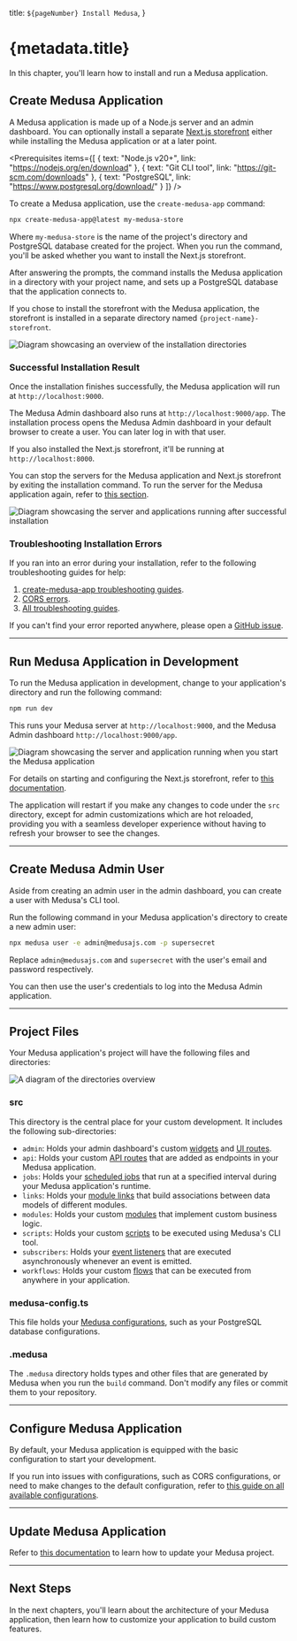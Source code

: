 
  title: `${pageNumber} Install Medusa`,
}

# {metadata.title}

In this chapter, you'll learn how to install and run a Medusa application.

## Create Medusa Application

A Medusa application is made up of a Node.js server and an admin dashboard. You can optionally install a separate [Next.js storefront](!resources!/nextjs-starter) either while installing the Medusa application or at a later point.

<Prerequisites items={[
  {
    text: "Node.js v20+",
    link: "https://nodejs.org/en/download"
  },
  {
    text: "Git CLI tool",
    link: "https://git-scm.com/downloads"
  },
  {
    text: "PostgreSQL",
    link: "https://www.postgresql.org/download/"
  }
]} />

To create a Medusa application, use the `create-medusa-app` command:

```bash
npx create-medusa-app@latest my-medusa-store
```

Where `my-medusa-store` is the name of the project's directory and PostgreSQL database created for the project. When you run the command, you'll be asked whether you want to install the Next.js storefront.

After answering the prompts, the command installs the Medusa application in a directory with your project name, and sets up a PostgreSQL database that the application connects to.

If you chose to install the storefront with the Medusa application, the storefront is installed in a separate directory named `{project-name}-storefront`.

![Diagram showcasing an overview of the installation directories](https://res.cloudinary.com/dza7lstvk/image/upload/v1745856132/Medusa%20Resources/installation-dirs_x8jux4.jpg)

### Successful Installation Result

Once the installation finishes successfully, the Medusa application will run at `http://localhost:9000`.

The Medusa Admin dashboard also runs at `http://localhost:9000/app`. The installation process opens the Medusa Admin dashboard in your default browser to create a user. You can later log in with that user.

If you also installed the Next.js storefront, it'll be running at `http://localhost:8000`.

You can stop the servers for the Medusa application and Next.js storefront by exiting the installation command. To run the server for the Medusa application again, refer to [this section](#run-medusa-application-in-development).

![Diagram showcasing the server and applications running after successful installation](https://res.cloudinary.com/dza7lstvk/image/upload/v1745856706/Medusa%20Resources/success-overview_bj4pbt.jpg)

### Troubleshooting Installation Errors

If you ran into an error during your installation, refer to the following troubleshooting guides for help:

1. [create-medusa-app troubleshooting guides](!resources!/troubleshooting/create-medusa-app-errors).
2. [CORS errors](!resources!/troubleshooting/cors-errors).
3. [All troubleshooting guides](!resources!/troubleshooting).

If you can't find your error reported anywhere, please open a [GitHub issue](https://github.com/medusajs/medusa/issues/new/choose).

<Feedback
  question="Did you install Medusa successfully?"
  negativeQuestion="What errors or issues did you run into?"
  showDottedSeparator={false}
  positiveBtn="Yes"
  negativeBtn="No"
/>

---

## Run Medusa Application in Development

To run the Medusa application in development, change to your application's directory and run the following command:

```bash npm2yarn
npm run dev
```

This runs your Medusa server at `http://localhost:9000`, and the Medusa Admin dashboard `http://localhost:9000/app`.

![Diagram showcasing the server and application running when you start the Medusa application](https://res.cloudinary.com/dza7lstvk/image/upload/v1745856966/Medusa%20Resources/start-overview_aetplx.jpg)

<Note title="Tip">

For details on starting and configuring the Next.js storefront, refer to [this documentation](!resources!/nextjs-starter).

</Note>

The application will restart if you make any changes to code under the `src` directory, except for admin customizations which are hot reloaded, providing you with a seamless developer experience without having to refresh your browser to see the changes.

---

## Create Medusa Admin User

Aside from creating an admin user in the admin dashboard, you can create a user with Medusa's CLI tool.

Run the following command in your Medusa application's directory to create a new admin user:

```bash
npx medusa user -e admin@medusajs.com -p supersecret
```

Replace `admin@medusajs.com` and `supersecret` with the user's email and password respectively.

You can then use the user's credentials to log into the Medusa Admin application.

---

## Project Files

Your Medusa application's project will have the following files and directories:

![A diagram of the directories overview](https://res.cloudinary.com/dza7lstvk/image/upload/v1732803813/Medusa%20Book/medusa-dir-overview_v7ks0j.jpg)

### src

This directory is the central place for your custom development. It includes the following sub-directories:

- `admin`: Holds your admin dashboard's custom [widgets](../fundamentals/admin/widgets/page.mdx) and [UI routes](../fundamentals/admin/ui-routes/page.mdx).
- `api`: Holds your custom [API routes](../fundamentals/api-routes/page.mdx) that are added as endpoints in your Medusa application.
- `jobs`: Holds your [scheduled jobs](../fundamentals/scheduled-jobs/page.mdx) that run at a specified interval during your Medusa application's runtime.
- `links`: Holds your [module links](../fundamentals/module-links/page.mdx) that build associations between data models of different modules.
- `modules`: Holds your custom [modules](../fundamentals/modules/page.mdx) that implement custom business logic.
- `scripts`: Holds your custom [scripts](../fundamentals/custom-cli-scripts/page.mdx) to be executed using Medusa's CLI tool.
- `subscribers`: Holds your [event listeners](../fundamentals/events-and-subscribers/page.mdx) that are executed asynchronously whenever an event is emitted.
- `workflows`: Holds your custom [flows](../fundamentals/workflows/page.mdx) that can be executed from anywhere in your application.

### medusa-config.ts

This file holds your [Medusa configurations](../configurations/medusa-config/page.mdx), such as your PostgreSQL database configurations.

### .medusa

The `.medusa` directory holds types and other files that are generated by Medusa when you run the `build` command. Don't modify any files or commit them to your repository.

---

## Configure Medusa Application

By default, your Medusa application is equipped with the basic configuration to start your development.

If you run into issues with configurations, such as CORS configurations, or need to make changes to the default configuration, refer to [this guide on all available configurations](../configurations/medusa-config/page.mdx).

---

## Update Medusa Application

Refer to [this documentation](../update/page.mdx) to learn how to update your Medusa project.

---

## Next Steps

In the next chapters, you'll learn about the architecture of your Medusa application, then learn how to customize your application to build custom features.
